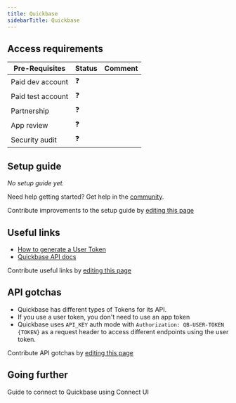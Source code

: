 ```yaml
---
title: Quickbase
sidebarTitle: Quickbase
---
```



<Overview />
<PreBuiltTooling />
<PreBuiltUseCases />

## Access requirements
| Pre-Requisites | Status | Comment|
| - | - | - |
| Paid dev account | ❓ |  |
| Paid test account | ❓ |  |
| Partnership | ❓ | |
| App review | ❓ |  |
| Security audit | ❓ | |


## Setup guide

_No setup guide yet._

<Tip>Need help getting started? Get help in the [community](https://nango.dev/slack).</Tip>

<Note>Contribute improvements to the setup guide by [editing this page](https://github.com/nangohq/nango/tree/master/docs-v2/integrations/all/quickbase.mdx)</Note>


## Useful links

-   [How to generate a User Token](https://helpv2.quickbase.com/hc/en-us/articles/4570374095124-Create-and-use-user-tokens)
-   [Quickbase API docs](https://developer.quickbase.com/auth)

<Note>Contribute useful links by [editing this page](https://github.com/nangohq/nango/tree/master/docs-v2/integrations/all/quickbase.mdx)</Note>

## API gotchas

- Quickbase has different types of Tokens for its API.
- If you use a user token, you don't need to use an app token
- Quickbase uses `API_KEY` auth mode with `Authorization: QB-USER-TOKEN {TOKEN}` as a request header to access different endpoints using the user token.


<Note>Contribute API gotchas by [editing this page](https://github.com/nangohq/nango/tree/master/docs-v2/integrations/all/quickbase.mdx)</Note>

## Going further

<Card title="Connect to Quickbase" icon="link" href="/integrations/all/quickbase/connect" horizontal>
  Guide to connect to Quickbase using Connect UI
</Card>
